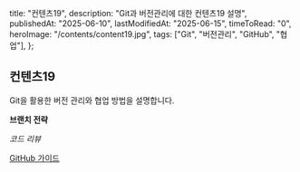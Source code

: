  title: "컨텐츠19",
  description: "Git과 버전관리에 대한 컨텐츠19 설명",
  publishedAt: "2025-06-10",
  lastModifiedAt: "2025-06-15",
  timeToRead: "0",
  heroImage: "/contents/content19.jpg",
  tags: ["Git", "버전관리", "GitHub", "협업"],
};

## 컨텐츠19

Git을 활용한 버전 관리와 협업 방법을 설명합니다.

**브랜치 전략**

_코드 리뷰_

[GitHub 가이드](https://github.com)
